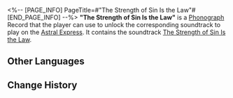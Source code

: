 <%-- [PAGE_INFO]
PageTitle=#"The Strength of Sin Is the Law"#
[END_PAGE_INFO] --%>
{{Item Infobox
|id          = 210337
|image       = Item The Strength of Sin Is the Law.png{{subst:void|<!--$UPLOAD:<<SpriteOutput/ItemFigures/210001.png>-<Item The Strength of Sin Is the Law.png>-<Item Icons>>-->}}
|type        = Disk
|invCategory = Valuables
|rarity      = 3
|effect      = 
|description = A record that can be played on the Express' phonograph. It might be a chance acquisition or a gift from someone else. All sorts of memories surge up when the music plays &mdash; the smiles, encounters, touches, and the excitement of battle. Maybe that is why people still collect records even as society rapidly advances.<br />The current record contains the track "The Strength of Sin Is the Law."
}}
{{Description|''Without the law saying not to be greedy, people would not know what greed is.''}}
'''"The Strength of Sin Is the Law"''' is a [[Phonograph]] Record that the player can use to unlock the corresponding soundtrack to play on the [[Astral Express]]. It contains the soundtrack [[The Strength of Sin Is the Law]].

==Other Languages==
{{Other Languages
|en   = "The Strength of Sin Is the Law"
|zhs  = 《律是罪的权势》
|zht  = 《律是罪的權勢》
|ja   = 『律は罪の権勢』
|ko   = ≪죄의 권능은 율법이라≫
|es   = La ley es el poder del pecado
|fr   = «&nbsp;The Strength of Sin Is the Law&nbsp;»
|ru   = The Strength of Sin Is the Law
|th   = "The Strength of Sin Is the Law"
|vi   = "Luật Pháp Là Quyền Lực Của Tội Lỗi"
|de   = „Die Stärke der Sünde ist das Gesetz“
|id   = "The Strength of Sin Is the Law"
|pt   = "The Strength of Sin Is the Law"
}}

==Change History==
{{Change History|2.2}}